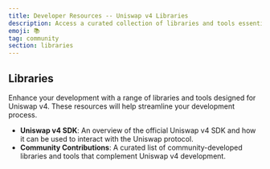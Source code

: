 ```yaml
---
title: Developer Resources -- Uniswap v4 Libraries
description: Access a curated collection of libraries and tools essential for Uniswap v4 development. This section is a treasure trove of resources to enhance your development workflow and capabilities.
emoji: 📚
tag: community
section: libraries
---
```


## Libraries

Enhance your development with a range of libraries and tools designed for Uniswap v4. These resources will help streamline your development process.

- **Uniswap v4 SDK**: An overview of the official Uniswap v4 SDK and how it can be used to interact with the Uniswap protocol.
- **Community Contributions**: A curated list of community-developed libraries and tools that complement Uniswap v4 development.
